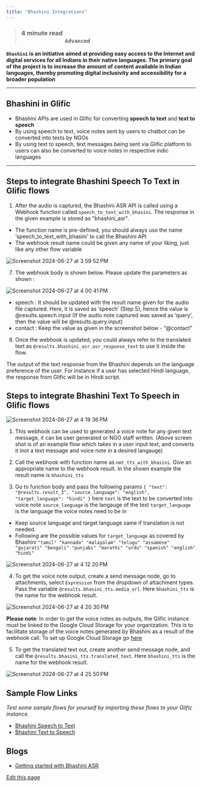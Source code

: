 ```yaml
---
title: "Bhashini Integrations"
---
```


> ### **4 minute read                                                                                                                         `Advanced`**[​](#4-minute-read-------------------------------------------------------------advanced "Direct link to 4-minute-read-------------------------------------------------------------advanced")

**`Bhashini` is an initiative aimed at providing easy access to the Internet and digital services for all Indians in their native languages. The primary goal of the project is to increase the amount of content available in Indian languages, thereby promoting digital inclusivity and accessibility for a broader population**

***

## Bhashini in Glific[​](#bhashini-in-glific "Direct link to Bhashini in Glific")

* Bhashini APIs are used in Glific for converting **speech to text** and **text to speech**
* By using speech to text, voice notes sent by users to chatbot can be converted into texts by NGOs
* By using text to speech, text messages being sent via Glific platform to users can also be converted to voice notes in respective indic languages

***

## Steps to integrate Bhashini Speech To Text in Glific flows[​](#steps-to-integrate-bhashini-speech-to-text-in-glific-flows "Direct link to Steps to integrate Bhashini Speech To Text in Glific flows")

1. After the audio is captured, the Bhashini ASR API is called using a Webhook function called `speech_to_text_with_bhasini`. The response in the given example is stored as "bhashini\_asr".

* The function name is pre-defined, you should always use the name ‘speech\_to\_text\_with\_bhasini’ to call the Bhashini API
* The webhook result name could be given any name of your liking, just like any other flow variable

![Screenshot 2024-06-27 at 3 59 52 PM](/images/docs/docs/Integrations/glific/docs/assets/141305477/7495a80a-7c27-400e-95c9-0a6ca866a903)

7. The webhook body is shown below. Please update the parameters as shown :

![Screenshot 2024-06-27 at 4 00 41 PM](/images/docs/docs/Integrations/glific/docs/assets/141305477/5bdf92e6-dff4-47bc-8557-7fab17cd6384)

* speech : It should be updated with the result name given for the audio file captured. Here, it is saved as ‘speech’ (Step 5), hence the value is @results.speech.input (If the audio note captured was saved as ‘query’, then the value will be @results.query.input)
* contact : Keep the value as given in the screenshot below - “@contact”

8. Once the webhook is updated, you could always refer to the translated text as `@results.bhashini_asr.asr_response_text` to use it inside the flow.

The output of the text response from the Bhashini depends on the language preference of the user. For instance if a user has selected Hindi language, the response from Glific will be in Hindi script.

## Steps to integrate Bhashini Text To Speech in Glific flows[​](#steps-to-integrate-bhashini-text-to-speech-in-glific-flows "Direct link to Steps to integrate Bhashini Text To Speech in Glific flows")

![Screenshot 2024-06-27 at 4 19 36 PM](/images/docs/docs/Integrations/glific/docs/assets/141305477/c4c5c951-8ec7-4278-8d3c-e27e6f2aaca2)

1. This webhook can be used to generated a voice note for any given text message, it can be user generated or NGO staff written. (Above screen shot is of an example flow which takes in a user input text, and converts it inot a text message and voice note in a desired langauge)

2. Call the webhook with function name as `nmt_tts_with_bhasini`. Give an appropriate name to the webhook result. In the shown example the result name is `bhashini_tts`

3. Go to function body and pass the following params `{ "text": "@results.result_3", "source_language": "english", "target_language": "hindi" }` here `text` is the text to be converted into voice note `source_language` is the langauge of the text `target_language` is the language the voice notes need to be in

* Keep source language and target language same if translation is not needed.
* Following are the possible values for `target_language` as covered by Bhashini `"tamil" "kannada" "malayalam" "telugu" "assamese" "gujarati" "bengali" "punjabi" "marathi" "urdu" "spanish" "english" "hindi"`

![Screenshot 2024-06-27 at 4 12 20 PM](/images/docs/docs/Integrations/glific/docs/assets/141305477/6718032f-84de-493c-bde2-d3e302c9a0f2)

4. To get the voice note output, create a send message node, go to attachments, select `Expression` from the dropdown of attachment types. Pass the variable `@results.bhasini_tts.media_url`. Here `bhashini_tts` is the name for the webhook result.

![Screenshot 2024-06-27 at 4 20 30 PM](/images/docs/docs/Integrations/glific/docs/assets/141305477/975bab6d-6a41-4ef3-91a1-b611d74fbbab)

**Please note**: In order to get the voice notes as outputs, the Glific instance must be linked to the Google Cloud Storage for your organization. This is to facilitate storage of the voice notes generated by Bhashini as a result of the webhook call. To set up Google Cloud Storage go [here](https://glific.github.io/docs/docs/Onboarding/GCS%20Setup/Google%20Cloud%20Storage%20Setup)

5. To get the translated text out, create another send message node, and call the `@results.bhasini_tts.translated_text`. Here `bhashini_tts` is the name for the webhook result.

![Screenshot 2024-06-27 at 4 25 50 PM](/images/docs/docs/Integrations/glific/docs/assets/141305477/56ea5b67-b164-4347-96ff-ba00c2d79d7c)

## Sample Flow Links[​](#sample-flow-links "Direct link to Sample Flow Links")

*Test some sample flows for yourself by importing these flows to your Glific instance.*

* [Bhashini Speech to Text](https://drive.google.com/file/d/1qkNGzLCQacrlP96GCytCihRGM4LhfokL/view?usp=sharing)
* [Bhashini Text to Speech](https://drive.google.com/file/d/1WCOLQMF-OgLVR7PNHXbggMSeDXMJbui7/view?usp=drive_link)

## Blogs[​](#blogs "Direct link to Blogs")

* [Getting started with Bhashini ASR](https://glific.org/getting-started-using-asr-with-bhashini-api/)

[Edit this page](<https://github.com/glific/docs/tree/main/docs/4. Integrations/Bhashini Integrations.md>)
